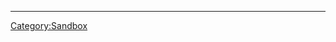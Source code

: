 {{VeryImportantMessage|'''my personal Sanbox Mario52/fr'''<br />'''Not For Release - Do not Translate - Do not change - Not to read - Not to look'''}}

----
{{PAGELANGUAGE}}

[[Category:Sandbox]]